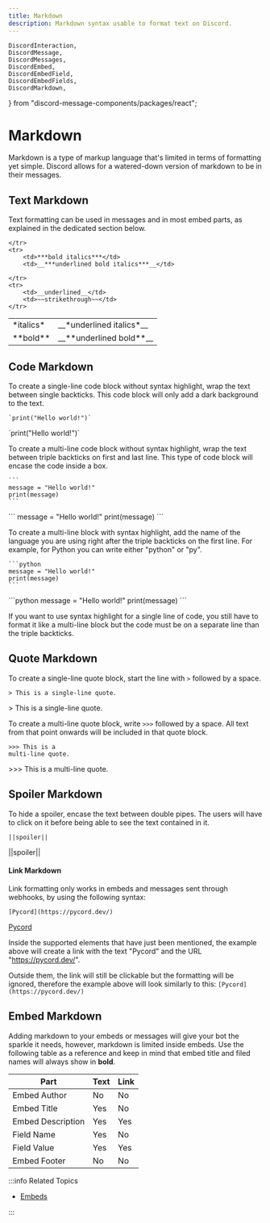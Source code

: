 ```yaml
---
title: Markdown
description: Markdown syntax usable to format text on Discord.
---
```


    DiscordInteraction,
    DiscordMessage,
    DiscordMessages,
    DiscordEmbed,
    DiscordEmbedField,
    DiscordEmbedFields,
    DiscordMarkdown,
} from "discord-message-components/packages/react";


# Markdown
Markdown is a type of markup language that's limited in terms of formatting yet simple. Discord allows
for a watered-down version of markdown to be in their messages.

## Text Markdown

Text formatting can be used in messages and in most embed parts,
as explained in the dedicated section below.
 
<table>
    <tr>
        <td>*italics*</td>
        <td>__*underlined italics*__</td>
    </tr>
    <tr>
        <td>**bold**</td>
        <td>__**underlined bold**__</td>
        
    </tr>
    <tr>
        <td>***bold italics***</td>
        <td>__***underlined bold italics***__</td>
        
    </tr>
    <tr>
        <td>__underlined__</td>
        <td>~~strikethrough~~</td>
    </tr>
</table>

## Code Markdown

To create a single-line code block without syntax highlight, wrap the text between single backticks.
This code block will only add a dark background to the text.

```
`print("Hello world!")`
```

<DiscordComponent>
  <DiscordMessage profile="robocord">
    <DiscordMarkdown>
        `print("Hello world!")`
    </DiscordMarkdown>
  </DiscordMessage>
</DiscordComponent>

<br/>

To create a multi-line code block without syntax highlight, wrap the text between triple backticks
on first and last line. This type of code block will encase the code inside a box.

````
```
message = "Hello world!"
print(message)
```
````

<DiscordComponent>
  <DiscordMessage profile="robocord">
    <DiscordMarkdown>
```
message = "Hello world!"
print(message)
```
    </DiscordMarkdown>
  </DiscordMessage>
</DiscordComponent>

<br/>

To create a multi-line block with syntax highlight, add the name of the language you are using right after
the triple backticks on the first line. For example, for Python you can write either "python" or "py".

````
```python
message = "Hello world!"
print(message)
```
````

<DiscordComponent>
  <DiscordMessage profile="robocord">
    <DiscordMarkdown>
```python
message = "Hello world!"
print(message)
```
    </DiscordMarkdown>
  </DiscordMessage>
</DiscordComponent>

<br/>

If you want to use syntax highlight for a single line of code, you still have to format it
like a multi-line block but the code must be on a separate line than the triple backticks.

## Quote Markdown

To create a single-line quote block, start the line with `>` followed by a space.

```text
> This is a single-line quote.
```

<DiscordComponent>
  <DiscordMessage profile="robocord">
    <DiscordMarkdown>
      > This is a single-line quote.
    </DiscordMarkdown>
  </DiscordMessage>
</DiscordComponent>

<br/>

To create a multi-line quote block, write `>>>` followed by a space. All text
from that point onwards will be included in that quote block.

```
>>> This is a
multi-line quote.
```

<DiscordComponent>
  <DiscordMessage profile="robocord">
    <DiscordMarkdown>
      >>> This is a
      multi-line quote.
    </DiscordMarkdown>
  </DiscordMessage>
</DiscordComponent>

<br/>

## Spoiler Markdown

To hide a spoiler, encase the text between double pipes. The users
will have to click on it before being able to see the text contained in it.

```
||spoiler||
```

<DiscordComponent>
  <DiscordMessage profile="robocord">
    <DiscordMarkdown>
      ||spoiler||
    </DiscordMarkdown>
  </DiscordMessage>
</DiscordComponent>

<br/>

#### Link Markdown

Link formatting only works in embeds and messages sent through webhooks,
by using the following syntax:

```
[Pycord](https://pycord.dev/)
```

<DiscordComponent>
  <DiscordMessage profile="robocord">
    <a href={"https://pycord.dev/"}>Pycord</a>
  </DiscordMessage>
</DiscordComponent>

<br/>

Inside the supported elements that have just been mentioned,
the example above will create a link with the text "Pycord" and the URL "https://pycord.dev/".

Outside them, the link will still be clickable but the formatting will be ignored,
therefore the example above will look similarly to this: `[Pycord](https://pycord.dev/)`

## Embed Markdown
 
Adding markdown to your embeds or messages will give your bot the sparkle it needs,
however, markdown is limited inside embeds. Use the following table as a reference
and keep in mind that embed title and filed names will always show in **bold**.

<table>
<thead>
  <tr>
    <th>Part</th>
    <th>Text</th>
    <th>Link</th>
  </tr>
</thead>
<tbody>
  <tr>
    <td>Embed Author</td>
    <td>No</td>
    <td>No</td>
  </tr>
  <tr>
    <td>Embed Title</td>
    <td>Yes</td>
    <td>No</td>
  </tr>
  <tr>
    <td>Embed Description</td>
    <td>Yes</td>
    <td>Yes</td>
  </tr>
  <tr>
    <td>Field Name</td>
    <td>Yes</td>
    <td>No</td>
  </tr>
  <tr>
    <td>Field Value</td>
    <td>Yes</td>
    <td>Yes</td>
  </tr>
  <tr>
    <td>Embed Footer</td>
    <td>No</td>
    <td>No</td>
  </tr>
</tbody>
</table>

:::info Related Topics

-   [Embeds](embeds)

:::
